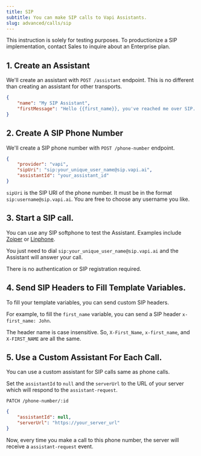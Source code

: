 ```yaml
---
title: SIP
subtitle: You can make SIP calls to Vapi Assistants.
slug: advanced/calls/sip
---
```



<Info>This instruction is solely for testing purposes. To productionize a SIP implementation, contact Sales to inquire about an Enterprise plan.</Info>

<Accordion title="1. Create an Assistant.">

## 1. Create an Assistant

We'll create an assistant with `POST /assistant` endpoint. This is no different than creating an assistant for other transports.

```json
{
	"name": "My SIP Assistant",
	"firstMessage": "Hello {{first_name}}, you've reached me over SIP. How can I help you today?"
}

```

</Accordion>

<Accordion title="2. Create a SIP Phone Number.">

## 2. Create A SIP Phone Number

We'll create a SIP phone number with `POST /phone-number` endpoint. 

```json
{
	"provider": "vapi",
	"sipUri": "sip:your_unique_user_name@sip.vapi.ai",
	"assistantId": "your_assistant_id"
}

```

`sipUri` is the SIP URI of the phone number. It must be in the format `sip:username@sip.vapi.ai`. You are free to choose any username you like.

</Accordion>



<Accordion title="3. Start a SIP call.">

## 3. Start a SIP call.

You can use any SIP softphone to test the Assistant. Examples include [Zoiper](https://www.zoiper.com/) or [Linphone](https://www.linphone.org/). 

You just need to dial `sip:your_unique_user_name@sip.vapi.ai` and the Assistant will answer your call. 

There is no authentication or SIP registration required.

</Accordion>

<Accordion title="4. Send SIP Headers to Fill Template Variables.">

## 4. Send SIP Headers to Fill Template Variables.

To fill your template variables, you can send custom SIP headers. 

For example, to fill the `first_name` variable, you can send a SIP header `x-first_name: John`. 

The header name is case insensitive. So, `X-First_Name`, `x-first_name`, and `X-FIRST_NAME` are all the same.

</Accordion>

<Accordion title="5. Use a Custom Assistant For Each Call.">

## 5. Use a Custom Assistant For Each Call.

You can use a custom assistant for SIP calls same as phone calls.

Set the `assistantId` to `null` and the `serverUrl` to the URL of your server which will respond to the `assistant-request`.

`PATCH /phone-number/:id`
```json
{
	"assistantId": null,
	"serverUrl": "https://your_server_url"
}
```

Now, every time you make a call to this phone number, the server will receive a `assistant-request` event.

</Accordion>

